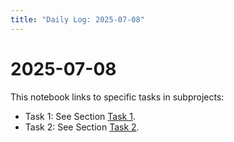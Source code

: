 ```yaml
---
title: "Daily Log: 2025-07-08"
---
```


# 2025-07-08

This notebook links to specific tasks in subprojects:

- Task 1: See Section [Task 1](project1/subproject1/tasks.qmd#sec:task1).
- Task 2: See Section [Task 2](project1/subproject1/tasks.qmd#sec:task2).
